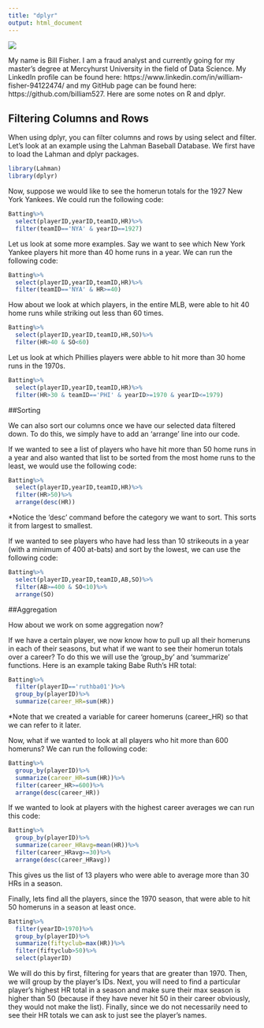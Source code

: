 ```yaml
---
title: "dplyr"
output: html_document
---
```

![](profilepic.PNG)

My name is Bill Fisher. I am a fraud analyst and currently going for my master's degree at Mercyhurst University in the field of Data Science.  My LinkedIn profile can be found here: https://www.linkedin.com/in/william-fisher-94122474/ and my GitHub page can be found here: https://github.com/billiam527. Here are some notes on R and dplyr.

## Filtering Columns and Rows

When using dplyr, you can filter columns and rows by using select and filter. Let's look at an example using the Lahman Baseball Database. We first have to load the Lahman and dplyr packages.

```r
library(Lahman)
library(dplyr)
```

Now, suppose we would like to see the homerun totals for the 1927 New York Yankees. We could run the following code:

```r
Batting%>%
  select(playerID,yearID,teamID,HR)%>%
  filter(teamID=='NYA' & yearID==1927)
```

Let us look at some more examples.  Say we want to see which New York Yankee players hit more than 40 home runs in a year. We can run the following code:

```r
Batting%>%
  select(playerID,yearID,teamID,HR)%>%
  filter(teamID=='NYA' & HR>=40)
```

How about we look at which players, in the entire MLB, were able to hit 40 home runs while striking out less than 60 times.

```r
Batting%>%
  select(playerID,yearID,teamID,HR,SO)%>%
  filter(HR>40 & SO<60)
```

Let us look at which Phillies players were abble to hit more than 30 home runs in the 1970s.

```r
Batting%>%
  select(playerID,yearID,teamID,HR)%>%
  filter(HR>30 & teamID=='PHI' & yearID>=1970 & yearID<=1979)
```

##Sorting

We can also sort our columns once we have our selected data filtered down.  To do this, we simply have to add an 'arrange' line into our code.

If we wanted to see a list of players who have hit more than 50 home runs in a year and also wanted that list to be sorted from the most home runs to the least, we would use the following code:

```r
Batting%>%
  select(playerID,yearID,teamID,HR)%>%
  filter(HR>50)%>%
  arrange(desc(HR))
```

*Notice the 'desc' command before the category we want to sort.  This sorts it from largest to smallest.

If we wanted to see players who have had less than 10 strikeouts in a year (with a minimum of 400 at-bats) and sort by the lowest, we can use the following code:

```r
Batting%>%
  select(playerID,yearID,teamID,AB,SO)%>%
  filter(AB>=400 & SO<10)%>%
  arrange(SO)
```

##Aggregation

How about we work on some aggregation now?

If we have a certain player, we now know how to pull up all their homeruns in each of their seasons, but what if we want to see their homerun totals over a career? To do this we will use the 'group_by' and 'summarize' functions.  Here is an example taking Babe Ruth's HR total:

```r
Batting%>%
  filter(playerID=='ruthba01')%>%
  group_by(playerID)%>%
  summarize(career_HR=sum(HR))
```

*Note that we created a variable for career homeruns (career_HR) so that we can refer to it later.

Now, what if we wanted to look at all players who hit more than 600 homeruns? We can run the following code:

```r
Batting%>%
  group_by(playerID)%>%
  summarize(career_HR=sum(HR))%>%
  filter(career_HR>=600)%>%
  arrange(desc(career_HR))
```

If we wanted to look at players with the highest career averages we can run this code:

```r
Batting%>%
  group_by(playerID)%>%
  summarize(career_HRavg=mean(HR))%>%
  filter(career_HRavg>=30)%>%
  arrange(desc(career_HRavg))
```

This gives us the list of 13 players who were able to average more than 30 HRs in a season.

Finally, lets find all the players, since the 1970 season, that were able to hit 50 homeruns in a season at least once.

```r
Batting%>%
  filter(yearID>1970)%>%
  group_by(playerID)%>%
  summarize(fiftyclub=max(HR))%>%
  filter(fiftyclub>50)%>%
  select(playerID)
```

We will do this by first, filtering for years that are greater than 1970.  Then, we will group by the player's IDs.  Next, you will need to find a particular player's highest HR total in a season and make sure their max season is higher than 50 (because if they have never hit 50 in their career obviously, they would not make the list).  Finally, since we do not necessarily need to see their HR totals we can ask to just see the player's names.